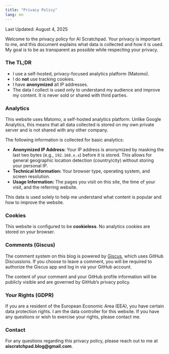 ```yaml
---
title: "Privacy Policy"
lang: en
---
```


Last Updated: August 4, 2025

Welcome to the privacy policy for AI Scratchpad. Your privacy is important to me, and this document explains what data is collected and how it is used. My goal is to be as transparent as possible while respecting your privacy.

### The TL;DR

*   I use a self-hosted, privacy-focused analytics platform (Matomo).
*   I do **not** use tracking cookies.
*   I have **anonymized** all IP addresses.
*   The data I collect is used only to understand my audience and improve my content. It is never sold or shared with third parties.

### Analytics

This website uses Matomo, a self-hosted analytics platform. Unlike Google Analytics, this means that all data collected is stored on my own private server and is not shared with any other company.

The following information is collected for basic analytics:

*   **Anonymized IP Address:** Your IP address is anonymized by masking the last two bytes (e.g., `192.168.x.x`) before it is stored. This allows for general geographic location detection (country/city) without storing your personal IP.
*   **Technical Information:** Your browser type, operating system, and screen resolution.
*   **Usage Information:** The pages you visit on this site, the time of your visit, and the referring website.

This data is used solely to help me understand what content is popular and how to improve the website.

### Cookies

This website is configured to be **cookieless**. No analytics cookies are stored on your browser.

### Comments (Giscus)

The comment system on this blog is powered by [Giscus](https://giscus.app/), which uses GitHub Discussions. If you choose to leave a comment, you will be required to authorize the Giscus app and log in via your GitHub account.

The content of your comment and your GitHub profile information will be publicly visible and are governed by GitHub's privacy policy.

### Your Rights (GDPR)

If you are a resident of the European Economic Area (EEA), you have certain data protection rights. I am the data controller for this website. If you have any questions or wish to exercise your rights, please contact me.

### Contact

For any questions regarding this privacy policy, please reach out to me at **aiscratchpad.blog@gmail.com**.